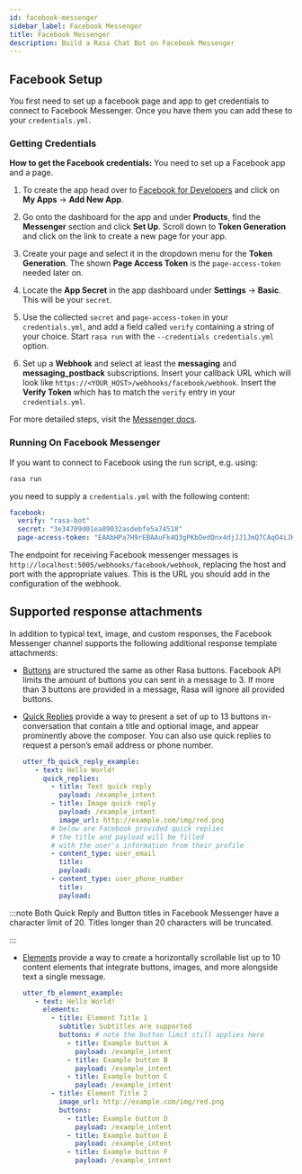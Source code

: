 ```yaml
---
id: facebook-messenger
sidebar_label: Facebook Messenger
title: Facebook Messenger
description: Build a Rasa Chat Bot on Facebook Messenger
---
```


## Facebook Setup

You first need to set up a facebook page and app to get credentials to connect to
Facebook Messenger. Once you have them you can add these to your `credentials.yml`.

### Getting Credentials

**How to get the Facebook credentials:**
You need to set up a Facebook app and a page.

1. To create the app head over to
   [Facebook for Developers](https://developers.facebook.com/)
   and click on **My Apps** → **Add New App**.

2. Go onto the dashboard for the app and under **Products**,
   find the **Messenger** section and click **Set Up**. Scroll down to
   **Token Generation** and click on the link to create a new page for your
   app.

3. Create your page and select it in the dropdown menu for the
   **Token Generation**. The shown **Page Access Token** is the
   `page-access-token` needed later on.

4. Locate the **App Secret** in the app dashboard under **Settings** → **Basic**.
   This will be your `secret`.

5. Use the collected `secret` and `page-access-token` in your
   `credentials.yml`, and add a field called `verify` containing
   a string of your choice. Start `rasa run` with the
   `--credentials credentials.yml` option.

6. Set up a **Webhook** and select at least the **messaging** and
   **messaging_postback** subscriptions. Insert your callback URL which will
   look like `https://<YOUR_HOST>/webhooks/facebook/webhook`. Insert the
   **Verify Token** which has to match the `verify`
   entry in your `credentials.yml`.

For more detailed steps, visit the
[Messenger docs](https://developers.facebook.com/docs/graph-api/webhooks).

### Running On Facebook Messenger

If you want to connect to Facebook using the run script, e.g. using:

```bash
rasa run
```

you need to supply a `credentials.yml` with the following content:

```yaml
facebook:
  verify: "rasa-bot"
  secret: "3e34709d01ea89032asdebfe5a74518"
  page-access-token: "EAAbHPa7H9rEBAAuFk4Q3gPKbDedQnx4djJJ1JmQ7CAqO4iJKrQcNT0wtD"
```

The endpoint for receiving Facebook messenger messages is
`http://localhost:5005/webhooks/facebook/webhook`, replacing
the host and port with the appropriate values. This is the URL
you should add in the configuration of the webhook.

## Supported response attachments

In addition to typical text, image, and custom responses, the Facebook Messenger
channel supports the following additional response template attachments:

* [Buttons](https://developers.facebook.com/docs/messenger-platform/send-messages/buttons)
  are structured the same as other Rasa buttons. Facebook API limits the amount of
  buttons you can sent in a message to 3. If more than 3 buttons are provided in a
  message, Rasa will ignore all provided buttons.

* [Quick Replies](https://developers.facebook.com/docs/messenger-platform/send-messages/quick-replies)
  provide a way to present a set of up to 13 buttons in-conversation that contain a
  title and optional image, and appear prominently above the composer. You can also
  use quick replies to request a person’s email address or phone number.

  ```yaml
  utter_fb_quick_reply_example:
     - text: Hello World!
       quick_replies:
         - title: Text quick reply
           payload: /example_intent
         - title: Image quick reply
           payload: /example_intent
           image_url: http://example.com/img/red.png
         # below are Facebook provided quick replies
         # the title and payload will be filled
         # with the user's information from their profile
         - content_type: user_email
           title:
           payload:
         - content_type: user_phone_number
           title:
           payload:
  ```

:::note
Both Quick Reply and Button titles in Facebook Messenger have a character limit of
20. Titles longer than 20 characters will be truncated.

:::

* [Elements](https://developers.facebook.com/docs/messenger-platform/send-messages/template/generic)
  provide a way to create a horizontally scrollable list up to 10 content elements that
  integrate buttons, images, and more alongside text a single message.

  ```yaml
  utter_fb_element_example:
     - text: Hello World!
       elements:
         - title: Element Title 1
           subtitle: Subtitles are supported
           buttons: # note the button limit still applies here
             - title: Example button A
               payload: /example_intent
             - title: Example button B
               payload: /example_intent
             - title: Example button C
               payload: /example_intent
         - title: Element Title 2
           image_url: http://example.com/img/red.png
           buttons:
             - title: Example button D
               payload: /example_intent
             - title: Example button E
               payload: /example_intent
             - title: Example button F
               payload: /example_intent
  ```
